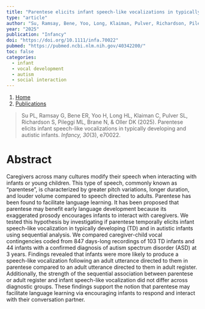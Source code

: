```yaml
---
title: "Parentese elicits infant speech-like vocalizations in typically developing and autistic infants. "
type: "article"
author: "Su, Ramsay, Bene, Yoo, Long, Klaiman, Pulver, Richardson, Pileggi, Brane, & Oller"
year: "2025"
publication: "Infancy"
doi: "https://doi.org/10.1111/infa.70022"
pubmed: "https://pubmed.ncbi.nlm.nih.gov/40342200/"
toc: false
categories:
  - infant
  - vocal development
  - autism
  - social interaction
---
```


```{=html}
<nav aria-label="breadcrumb">
  <ol class="breadcrumb">
    <li class="breadcrumb-item"><a href="../../index.html">Home</a></li>
    <li class="breadcrumb-item"><a href="../../publications.html">Publications</a></li>
  </ol>
</nav>
```


> Su PL, Ramsay G, Bene ER, Yoo H, Long HL, Klaiman C, Pulver SL, Richardson S, Pileggi ML, Brane N, & Oller DK (2025). Parentese elicits infant speech-like vocalizations in typically developing and autistic infants. *Infancy, 30*(3), e70022.

# Abstract

Caregivers across many cultures modify their speech when interacting with infants or young children. This type of speech, commonly known as "parentese", is characterized by greater pitch variations, longer duration, and louder volume compared to speech directed to adults. Parentese has been found to facilitate language learning. It has been proposed that parentese may benefit early language development because its exaggerated prosody encourages infants to interact with caregivers. We tested this hypothesis by investigating if parentese temporally elicits infant speech-like vocalization in typically developing (TD) and in autistic infants using sequential analysis. We compared caregiver-child vocal contingencies coded from 847 days-long recordings of 103 TD infants and 44 infants with a confirmed diagnosis of autism spectrum disorder (ASD) at 3 years. Findings revealed that infants were more likely to produce a speech-like vocalization following an adult utterance directed to them in parentese compared to an adult utterance directed to them in adult register. Additionally, the strength of the sequential association between parentese or adult register and infant speech-like vocalization did not differ across diagnostic groups. These findings support the notion that parentese may facilitate language learning via encouraging infants to respond and interact with their conversation partner.
